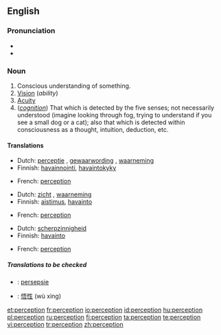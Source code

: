 ==English==

===Pronunciation===
*{{IPA|/pəˈsɛpʃən/}}
*{{audio|en-us-perception.ogg|Audio (US)}}

===Noun===
{{en-noun}}

# Conscious understanding of something.
# [[Vision]] (''ability'')
# [[Acuity]]
# (''[[cognition]]'') That which is detected by the five senses; not necessarily understood (imagine looking through fog, trying to understand if you see a small dog or a cat); also that which is detected within consciousness as a thought, intuition, deduction, etc.

====Translations====
{{trans-top|Conscious understanding of something}}
*Dutch: [[perceptie]] {{f}}, [[gewaarwording]] {{f}}, [[waarneming]] {{f}}
*Finnish: [[havainnointi]], [[havaintokyky]]
{{trans-mid}}
*French: [[#French|perception]] {{f}}
{{trans-bottom}}

{{trans-top|Vision}}
*Dutch: [[zicht]] {{n}}, [[waarneming]] {{f}}
*Finnish: [[aistimus]], [[havainto]]
{{trans-mid}}
*French: [[#French|perception]] {{f}}
{{trans-bottom}}

{{trans-top|Acuity}}
*Dutch: [[scherpzinnigheid]]
*Finnish: [[havainto]]
{{trans-mid}}
*French: [[#French|perception]] {{f}}
{{trans-bottom}}

=====Translations to be checked=====
{{checktrans}}
*{{ttbc|Afrikaans}}: [[persepsie]] {{f}}
*{{ttbc|Chinese}}: [[悟性]] (wù xìng)

[[et:perception]]
[[fr:perception]]
[[io:perception]]
[[id:perception]]
[[hu:perception]]
[[pl:perception]]
[[ru:perception]]
[[fi:perception]]
[[ta:perception]]
[[te:perception]]
[[vi:perception]]
[[tr:perception]]
[[zh:perception]]